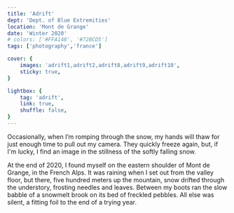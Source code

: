 ```yaml
---
title: 'Adrift'
dept: 'Dept. of Blue Extremities'
location: 'Mont de Grange'
date: 'Winter 2020'
# colors: ['#FFA148', '#72BCD5']
tags: ['photography','france']

cover: {
    images: 'adrift1,adrift2,adrift8,adrift9,adrift10',
    sticky: true,
}

lightbox: {
    tag: 'adrift',
    link: true,
    shuffle: false,
}
---
```


Occasionally, when I’m romping through the snow, my hands will thaw for just enough time to pull out my camera. They quickly freeze again, but, if I'm lucky, I find an image in the stillness of the softly falling snow.

At the end of 2020, I found myself on the eastern shoulder of Mont de Grange, in the French Alps. It was raining when I set out from the valley floor, but there, five hundred meters up the mountain, snow drifted through the understory, frosting needles and leaves. Between my boots ran the slow babble of a snowmelt brook on its bed of freckled pebbles. All else was silent, a fitting foil to the end of a trying year. 